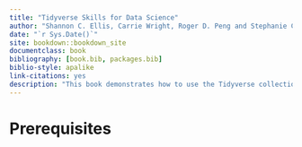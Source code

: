 ```yaml
--- 
title: "Tidyverse Skills for Data Science"
author: "Shannon C. Ellis, Carrie Wright, Roger D. Peng and Stephanie C. Hicks"
date: "`r Sys.Date()`"
site: bookdown::bookdown_site
documentclass: book
bibliography: [book.bib, packages.bib]
biblio-style: apalike
link-citations: yes
description: "This book demonstrates how to use the Tidyverse collection of packages for doing data science."
---
```


# Prerequisites {-}


